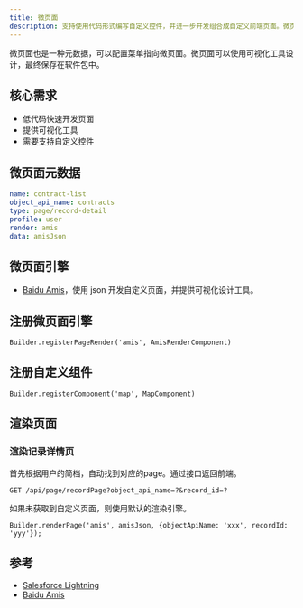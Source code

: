 ```yaml
---
title: 微页面
description: 支持使用代码形式编写自定义控件，并进一步开发组合成自定义前端页面。微页面中需要支持快捷调用平台的基础控件，包括并不限于列表视图、记录详情视图、图表、报表。
---
```


微页面也是一种元数据，可以配置菜单指向微页面。微页面可以使用可视化工具设计，最终保存在软件包中。

## 核心需求

- 低代码快速开发页面
- 提供可视化工具
- 需要支持自定义控件

## 微页面元数据

```yml
name: contract-list
object_api_name: contracts
type: page/record-detail
profile: user
render: amis
data: amisJson
```

## 微页面引擎

- [Baidu Amis](https://github.com/baidu/amis)，使用 json 开发自定义页面，并提供可视化设计工具。

## 注册微页面引擎

```
Builder.registerPageRender('amis', AmisRenderComponent)
```

## 注册自定义组件

```
Builder.registerComponent('map', MapComponent)
```

## 渲染页面

### 渲染记录详情页

首先根据用户的简档，自动找到对应的page。通过接口返回前端。

```
GET /api/page/recordPage?object_api_name=?&record_id=?
```

如果未获取到自定义页面，则使用默认的渲染引擎。

```
Builder.renderPage('amis', amisJson, {objectApiName: 'xxx', recordId: 'yyy'});
```

## 参考

- [Salesforce Lightning](https://developer.salesforce.com/docs/atlas.en-us.lightning.meta/lightning/intro_lightning.htm)
- [Baidu Amis](https://github.com/baidu/amis)
